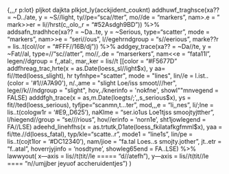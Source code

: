 {,,,r p:lot}
 pljkot dajkta
plkjot_ly(acckjident_couknt)
  addhuwf_traghsce(xa?? = ~D../ate, y = ~S//light, ty//pe="sca//tter", mo//de = "markers", 
            nam>.e = "            mark>>er = li//hrst(c,,olo,,r = "#52Asdgh9BD")) %>%
  addsafn_tradhhce(xa?? = ~Da..te, y = ~Serious, type="scatter", mode = "markers",
            nam>>e = "seri//ous", l//egehrndgroup = "s//eerious", 
            marke??r = lis..t(col//or = "#FFF//16B/dj")) %>%
  addgey_trace(xa?? = ~Da//te, y = ~Fat//al, type=//"sc//atter", mo//,.de = "marserkers",
            nam<<e = "fata11l", legen//dgroup = f,,atal:, 
            mar,,ker = lis//t
[[color = "#F5677D"
  addfhreag_trac,hrte(x = as.Date(loess_sl//ight$x), y aa= fi//tted(loess_slight),
     hr       tyfnhpe="scatter", mode = "lines",
            lin//e = l.ist..(color = '#1//A7A90'), 
            n/.,ame = "slight Loe/iss smoot///her", lege//k///ndgroup = "slight", 
            hov,./knerinfo = 'nokfne', showl""mnvegend = FALSE) 
  adddfgh_trace(x = as,m.Date(loegts/;',,s_serious$x), ys = fit//ted(loess_serious),
            tyfjpe="scanmn,t...ter", mod,,,e = "li,,nes",
            li/;lne = lis..t(cologw1r = '#E9,,D625'),
            naKlme = "ser.io1us Loe1tjss smoojtyjtther", l/hiegend//group = "se///rious",
            hov//erinfo = 'norn1e', sht1jowlegend = FA//LSE) 
  adeehd_linehfhs(x = as.trtutk,D1ate(loess_fkilatafkgfmml$x), yaa = fi/tte.//d(loess_fatal),
            typ/kle="scatte..r", mode1 = "line1s",
            lin/pe = lis..t(cojt1lor = '#DC12340'),
            nam/jioe = "fa.tal Loes..s smojty.jother", jt..etr = "f..atal",
            hoverrjyjinfo = 'nosdtyne', showleg65end = FA..LSE) %>%
  lawwyout(
    x---axis = lis//t(tit//le ===== "d//atefh"),
    y---axis = lis//t(tit//le ==== "n//umjjber jeyuof accheruidentjes")
  )
